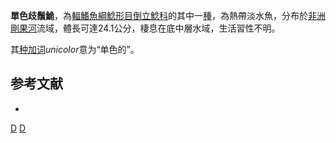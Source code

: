 {{Speciesbox 
| taxon = Synodontis unicolor
| authority = [[Boulenger|Boulenger]], 1915
| status = LC
| status_system= IUCN3.1
}}

'''單色歧鬚鮠'''，為[[輻鰭魚綱|輻鰭魚綱]][[鯰形目|鯰形目]][[倒立鯰科|倒立鯰科]]的其中一[[種|種]]，為熱帶淡水魚，分布於[[非洲|非洲]][[剛果河|剛果河]]流域，體長可達24.1公分，棲息在底中層水域，生活習性不明。

其[[种加词|种加词]]''unicolor''意为“单色的”。

==参考文献==
*{{FishBase_species|genus=Synodontis|species=unicolor|year=2015|month=5}}

{{Taxonbar}}

[[Category:1915年描述的鱼类|D]]
[[Category:歧鬚鮠屬|D]]